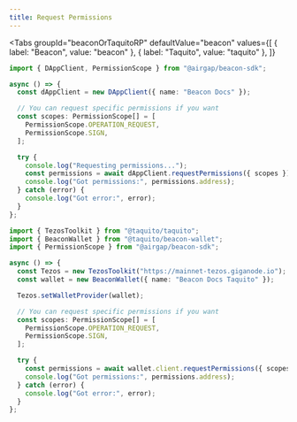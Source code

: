 ```yaml
---
title: Request Permissions
---
```


<Tabs
  groupId="beaconOrTaquitoRP"
  defaultValue="beacon"
  values={[
    { label: "Beacon", value: "beacon" },
    { label: "Taquito", value: "taquito" },
  ]}
>
  <TabItem value="beacon">

```ts code
import { DAppClient, PermissionScope } from "@airgap/beacon-sdk";

async () => {
  const dAppClient = new DAppClient({ name: "Beacon Docs" });

  // You can request specific permissions if you want
  const scopes: PermissionScope[] = [
    PermissionScope.OPERATION_REQUEST,
    PermissionScope.SIGN,
  ];

  try {
    console.log("Requesting permissions...");
    const permissions = await dAppClient.requestPermissions({ scopes });
    console.log("Got permissions:", permissions.address);
  } catch (error) {
    console.log("Got error:", error);
  }
};
```

</TabItem>

<TabItem value="taquito">

```ts code
import { TezosToolkit } from "@taquito/taquito";
import { BeaconWallet } from "@taquito/beacon-wallet";
import { PermissionScope } from "@airgap/beacon-sdk";

async () => {
  const Tezos = new TezosToolkit("https://mainnet-tezos.giganode.io");
  const wallet = new BeaconWallet({ name: "Beacon Docs Taquito" });

  Tezos.setWalletProvider(wallet);

  // You can request specific permissions if you want
  const scopes: PermissionScope[] = [
    PermissionScope.OPERATION_REQUEST,
    PermissionScope.SIGN,
  ];

  try {
    const permissions = await wallet.client.requestPermissions({ scopes });
    console.log("Got permissions:", permissions.address);
  } catch (error) {
    console.log("Got error:", error);
  }
};
```

</TabItem>
</Tabs>
